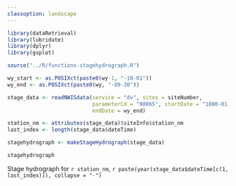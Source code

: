 ```yaml
---
classoption: landscape
---
```


```r
library(dataRetrieval)
library(lubridate)
library(dplyr)
library(gsplot)

source("../R/functions-stagehydrograph.R")
```

```r
wy_start <- as.POSIXct(paste0(wy-1, "-10-01"))
wy_end <- as.POSIXct(paste0(wy, "-09-30"))

stage_data <- readNWISdata(service = "dv", sites = siteNumber, 
                           parameterCd = "00065", startDate = "1800-01-01", 
                           endDate = wy_end)

station_nm <- attributes(stage_data)$siteInfo$station_nm
last_index <- length(stage_data$dateTime)

stagehydrograph <- makeStageHydrograph(stage_data)
```


```r
stagehydrograph
```


Stage hydrograph for `r station_nm`, `r paste(year(stage_data$dateTime[c(1, last_index)]), collapse = "-")`
